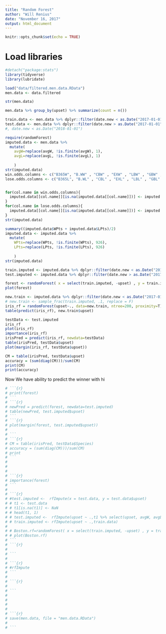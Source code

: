 ```yaml
---
title: "Random Forest"
author: "Will Renius"
date: "November 16, 2017"
output: html_document
---
```


```r
knitr::opts_chunk$set(echo = TRUE)
```

# Load libraries
```r
#detach("package:stats")
library(tidyverse)
library(lubridate)
```


```r
load("data/filtered.men.data.RData")
men.data <- data.filtered
```

```r
str(men.data)
```


```r
men.data %>% group_by(upset) %>% summarize(count = n())
```
```r
train.data <- men.data %>% dplyr::filter(date.new < as.Date("2017-01-01")) %>% select(-date.new)
test.data <- men.data %>% dplyr::filter(date.new > as.Date("2017-01-01")) %>% select(-date.new)
#, date.new < as.Date("2018-01-01")
```


```r
require(randomForest)
imputed.data <- men.data %>% 
  mutate(
    avgW=replace(avgW, !is.finite(avgW), 1), 
    avgL=replace(avgL, !is.finite(avgL), 1)
    
    )
str(imputed.data)
win.odds.columns <- c("B365W", "B.WW" , "CBW" , "EXW" , "LBW" , "GBW" , "IWW" , "PSW" , "SBW" , "SJW" , "UBW" )
lose.odds.columns <- c("B365L", "B.WL" , "CBL" , "EXL" , "LBL" , "GBL" , "IWL" , "PSL" , "SBL" , "SJL" , "UBL" ) 


for(col.name in win.odds.columns){
  imputed.data[[col.name]][is.na(imputed.data[[col.name]])] <- imputed.data[["avgW"]][is.na(imputed.data[[col.name]])]
}
for(col.name in lose.odds.columns){
  imputed.data[[col.name]][is.na(imputed.data[[col.name]])] <- imputed.data[["avgL"]][is.na(imputed.data[[col.name]])]
}
str(imputed.data)

```
```r
summary((imputed.data$WPts + imputed.data$LPts)/2)
imputed.data <- imputed.data %>% 
  mutate(
    WPts=replace(WPts, !is.finite(WPts), 926), 
    LPts=replace(LPts, !is.finite(LPts), 926)
    
    )
str(imputed.data)
```
```r
train.imputed <- imputed.data %>% dplyr::filter(date.new < as.Date("2017-01-01")) %>% select(-date.new)
test.imputed <- imputed.data %>% dplyr::filter(date.new > as.Date("2017-01-01")) %>% select(-date.new)
```
```r
forest <- randomForest( x = select(train.imputed, -upset) , y = train.imputed$upset, xtest = select(test.imputed,-upset), ytest = test.imputed$upset)
plot(forest)
```
```r
new.train <- imputed.data %>% dplyr::filter(date.new < as.Date("2017-01-01"), date.new >= as.Date("2015-01-01")) %>% select(-date.new)
# new.train <- sample_frac(train.imputed, .1, replace = F)
iris_rf = randomForest(upset~., data=new.train, ntree=200, proximity=T)
table(predict(iris_rf), new.train$upset)
```
```r
testData <- test.imputed
iris_rf
plot(iris_rf)
importance(iris_rf)
irisPred = predict(iris_rf, newdata=testData)
table(irisPred, testData$upset)
plot(margin(iris_rf, testData$upset))

```

```r
CM = table(irisPred, testData$upset)
accuracy = (sum(diag(CM)))/sum(CM)
print(CM)
print(accuracy)
```




Now We have ability to predict the winner with hi

```r
# ```{r}
# print(forest)
# ```
# ```{r}
# newPred = predict(forest, newdata=test.imputed)
# table(newPred, test.imputed$upset)
# ```
# ```{r}
# plot(margin(forest, test.imputed$upset))
# 
# ```
# ```{r}
# CM = table(irisPred, testData$Species)
# accuracy = (sum(diag(CM)))/sum(CM)
# print
# ```
# 
# 
# 
# ```{r}
# importance(forest)
# ```
# 
# ```{r}
# #test.imputed <-  rfImpute(x = test.data, y = test.data$upset)
# # t1 <- test.data
# # t1[is.na(t1)] <- NaN
# # head(t1, 1)
# # test.imputed <-  rfImpute(upset ~ .,t1 %>% select(upset, avgW, avgL))
# # train.imputed <- rfImpute(upset ~ .,train.data)
# 
# # Boston.rf=randomForest( x = select(train.imputed, -upset) , y = train.imputed$upset, xtest = select(test.imputed,-upset), ytest = test.imputed$upset)
# # plot(Boston.rf)
# ```
# ```{r}
# 
# ```
# 
# ```{r}
# #rfImpute
# ```
# 
# ```{r}
# 
# ```
# 
# 
# 
# 
# ```{r}
# save(men.data, file = "men.data.RData")
# 
# ```
```


